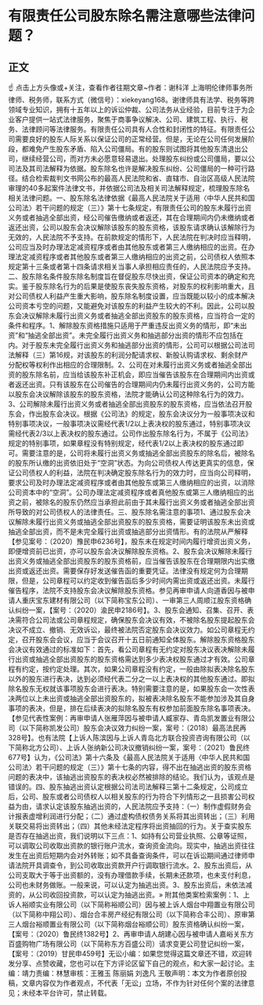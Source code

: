 # 有限责任公司股东除名需注意哪些法律问题？
## 正文
☝ 点击上方头像或+关注，查看作者往期文章~作者：谢科洋 上海明伦律师事务所律师、税务师，联系方式（微信号）：xiekeyang168。谢律师具有法学、税务等跨领域专业知识，拥有十五年以上的诉讼仲裁、公司法务从业经验，目前专注于为企业客户提供一站式法律服务，聚焦于商事争议解决、公司、建筑工程、执行、税务、法律顾问等法律服务。有限责任公司具有人合性和封闭性的特征。有限责任公司需要良好的股东人际关系以保证公司的正常经营。但是，无论在公司任何发展阶段，都难免产生股东矛盾、陷入公司僵局。有的股东则试图将其他股东清退出公司，继续经营公司，而对方未必愿意轻易退出。处理股东纠纷或公司僵局，要以公司法及其司法解释为依据。股东除名也许是解决股东纠纷、公司僵局的一种可行路径。结合检索裁判文书网公布的最高人民法院和省、直辖市、自治区高级人民法院审理的40多起案件法律文书，并依据公司法及相关司法解释规定，梳理股东除名相关法律问题。一、股东除名法律依据《最高人民法院关于适用〈中华人民共和国公司法〉若干问题的规定（三）》第十七条规定，有限责任公司的股东未履行出资义务或者抽逃全部出资，经公司催告缴纳或者返还，其在合理期间内仍未缴纳或者返还出资，公司以股东会决议解除该股东的股东资格，该股东请求确认该解除行为无效的，人民法院不予支持。在前款规定的情形下，人民法院在判决时应当释明，公司应当及时办理法定减资程序或者由其他股东或者第三人缴纳相应的出资。在办理法定减资程序或者其他股东或者第三人缴纳相应的出资之前，公司债权人依照本规定第十三条或者第十四条请求相关当事人承担相应责任的，人民法院应予支持。二、股东除名条件股东除名制度旨在督促股东尽快出资，保证公司资本的确定和充实。鉴于股东除名行为的后果是使股东丧失股东资格，对股东的权利影响重大，且对公司债权人利益产生重大影响，股东除名制度设置，应当既能以较小的成本解决公司资本亏空的问题，又能避免对该股东的利益产生较大的不利。因此，公司以股东会决议解除未履行出资义务或者抽逃全部出资股东的股东资格，应当符合一定的条件和程序。1、解除股东资格措施只适用于严重违反出资义务的情形，即“未出资”和“抽逃全部出资”。未完全履行出资义务和抽逃部分出资的情形不应包括在内。对于股东未完全履行出资义务和抽逃部分出资的情形，公司可以根据公司法司法解释（三）第16规，对该股东的利润分配请求权、新股认购请求权、剩余财产分配权等权利作出相应的合理限制。2、公司在对未履行出资义务或者抽逃全部出资的股东除名前，应当给该股东补正机会，即应当催告该股东在合理期间内出资或者返还出资。只有该股东在公司催告的合理期间内仍未履行出资义务的，公司方能以股东会决议解除该股东的股东资格，法院才能确认公司这种除名行为的效力。3、公司解除未履行出资义务或者抽逃全部出资股东的股东资格，应当依法召开股东会，作出股东会决议。根据《公司法》的规定，股东会决议分为一般事项决议和特别事项决议，一般事项决议需经代表1/2以上表决权的股东通过，特别事项决议需经代表2/3以上表决权的股东通过。公司作出股东除名行为，不属于《公司法》规定的特别事项，如果章程没有特别规定，经代表1/2以上表决权的股东通过即可。需要注意的是，公司将未履行出资义务或抽逃全部出资股东的除名后，被除名的股东所认缴的出资依旧处于“空洞”状态。为向公司债权人传达更真实的信息，保证公司债权人的利益，法院在判决确定股东除名行为的效力时，应当向公司释明，要求公司及时办理法定减资程序或者由其他股东或第三人缴纳相应的出资，以消除公司资本中的“空洞”。公司办理法定减资程序或者真他股东或第三人缴纳相应的出资之前，被除名的股东仍然应当承担此前由于其未履行出资义务或者抽逃全部出资所导致的对公司债权人的法律责任。三、股东除名需注意的事项1、通过股东会决议解除未履行出资义务或抽逃全部出资股东的股东资格，需要证明该股东未出资或抽逃全部出资，而不是未完全履行出资或抽逃部分出资情形。有的法院从严解释【参见案号：（2020）豫民申6236号】，股东未在规定时间内履行增资出资义务，即便增资前已出资，亦可以股东会决议解除股东资格。2、股东会决议解除未履行出资义务或抽逃全部出资股东的股东资格前，应当催告该股东在合理期限内出实缴出资或返还出资。需要保存好发送催告函的重要凭证。法律没有规定何为合理期限，但是，公司章程可以约定收到催告函后多少时间内需出资或返还出资。未履行催告程序，法院不支持股东会决议解除股东资格。参见再审申请人向道香因与被申请人重庆宝东建材有限公司（以下简称宝东公司）、一审第三人周顺江股东资格确认纠纷一案，【案号：（2020）渝民申2186号】。3、股东会通知、召集、召开、表决需符合公司法或公司章程规定，确保股东会决议有效，不被除名股东提起股东会决议不成立、撤销、无效诉讼，最终被法院否定股东会决议效力。如公司章程无约定，召开股东会会议，应当于会议召开十五日前通知全体股东。解除股东资格股东会决议有效通过的标准如下：首先，看公司章程有无约定对股东决议表决解除未履行出资或抽逃全部出资股东的股东资格需达到多少表决权股东通过才有效。公司章程有约定，按约定处理。其次，如果公司章程没有约定，一般由除拟表决除名股东以外的股东进行表决，达到必须经代表二分之一以上表决权的其他股东通过。即拟除名股东无权就该事项股东会进行表决。特别需要注意的是，如果股东会一次性表决两位以上未出资或抽逃全部出资股东的，拟被表决除名股东不能参加涉及其自身事项的表决，但是，排在后续表决的拟除名股东有权参加前面股东除名事项表决。【参见代表性案例：再审申请人张雁萍因与被申请人臧家存、青岛凯发置业有限公司（以下简称凯发公司）股东会决议效力纠纷一案，案号：（2018）最高法民再328号】。也有法院【上诉人陈滨因与上诉人青岛北方联合投资咨询有限公司（以下简称北方公司）、上诉人张纳新公司决议撤销纠纷一案，案号：（2021）鲁民终677号】认为，《公司法》第十六条及《最高人民法院关于适用〈中华人民共和国公司法〉若干问题的规定（三）》第十七条的内容，得不出在抽逃出资的股东资格问题的表决中，该抽逃出资股东的表决权必然被排除的结论。我们认为，该观点是错误的。四、股东抽逃出资认定根据公司法司法解释三第十二条规定，公司成立后，公司、股东或者公司债权人以相关股东的行为符合下列情形之一且损害公司权益为由，请求认定该股东抽逃出资的，人民法院应予支持：（一）制作虚假财务会计报表虚增利润进行分配；（二）通过虚构债权债务关系将其出资转出；（三）利用关联交易将出资转出；（四）其他未经法定程序将出资抽回的行为。关于查实股东是否存在抽逃出资，我们说明以下三点：1、如持有公司营业执照、公章等证照，可以调取公司收取出资款的银行账户流水，查询资金流向。现实中，抽逃出资往往发生在出资后短期内会对外转账；如不具备查询条件，可以在诉讼期间通过律师申请法院开具调查令，到公司收取出资款开户行调取银行流水。2、股东出资后，从公司支取大于等于出资额的，没有办理借款手续，长期未还款项，也未支付利息，公司也未财务做账。一般来说，可以认定为抽逃出资。3、股东出资后，未依法减资的，从公司收回投资款，可以认定为抽逃出资。» 附其他类案检索案例：1、上诉人裕顺实业有限公司（以下简称裕顺公司）因与被上诉人烟台中翔置业有限公司（以下简称中翔公司）、烟台合丰房产经纪有限公司（以下简称合丰公司）、原审第三人烟台裕顺置业有限公司（以下简称烟台裕顺公司）股东资格确认纠纷一案，【案号：（2020）鲁民终1382号】2、再审申请人胡建心因与被申请人嘉峪关东方百盛购物广场有限公司（以下简称东方百盛公司）请求变更公司登记纠纷一案，【案号：（2019）甘民申459号】无讼小编：如果您觉得这篇文章还不错，欢迎转发分享、点赞收藏，您也可以在下方评论区留下自己的观点，和大家一起讨论。主编：靖力责编：林慧审核：王雅玉 陈丽娟 刘逸凡 王敬声明：本文为作者原创投稿，文章内容仅为作者观点，不代表「无讼」立场，不作为针对任何个案的法律意见；未经本平台许可，禁止转载。